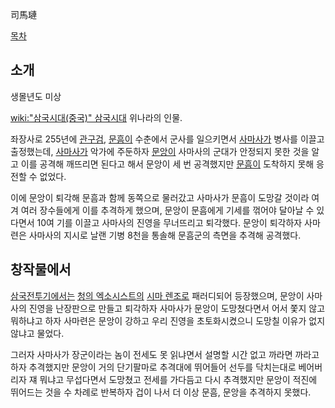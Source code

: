 司馬璉

[[목차]]

== 소개 ==
생몰년도 미상

[[wiki:"삼국시대(중국)" 삼국시대]] 위나라의 인물.

좌장사로 255년에 [[관구검]], [[문흠]]이 수춘에서 군사를 일으키면서 [[사마사]]가 병사를 이끌고 출정했는데, [[사마사]]가 악가에 주둔하자 [[문앙]]이 사마사의 군대가 안정되지 못한 것을 알고 이를 공격해 깨뜨리면 된다고 해서 문앙이 세 번 공격했지만 [[문흠]]이 도착하지 못해 응전할 수 없었다.

이에 문앙이 퇴각해 문흠과 함께 동쪽으로 물러갔고 사마사가 문흠이 도망갈 것이라 여겨 여러 장수들에게 이를 추격하게 했으며, 문앙이 문흠에게 기세를 꺾어야 달아날 수 있다면서 10여 기를 이끌고 사마사의 진영을 무너뜨리고 퇴각했다. 문앙이 퇴각하자 사마련은 사마사의 지시로 날랜 기병 8천을 통솔해 문흠군의 측면을 추격해 공격했다.

== 창작물에서 ==
[[삼국전투기]]에서는 [[청의 엑소시스트]]의 [[시마 렌조]]로 패러디되어 등장했으며, 문앙이 사마사의 진영을 난장판으로 만들고 퇴각하자 사마사가 문앙이 도망쳤다면서 어서 쫓지 않고 뭐하냐고 하자 사마련은 문앙이 강하고 우리 진영을 초토화시켰으니 도망칠 이유가 없지 않냐고 물었다.

그러자 사마사가 장군이라는 놈이 전세도 못 읽냐면서 설명할 시간 없고 까라면 까라고 하자 추격했지만 문앙이 거의 단기팔마로 추격대에 뛰어들어 선두를 닥치는대로 베어버리자 쟤 뭐냐고 무섭다면서 도망쳤고 전세를 가다듬고 다시 추격했지만 문앙이 적진에 뛰어드는 것을 수 차례로 반복하자 겁이 나서 더 이상 문흠, 문앙을 추격하지 못했다.
